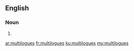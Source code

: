 ==English==

===Noun===
{{head|en|plural}}

# {{plural of|multilogue|lang=en}}

[[ar:multilogues]]
[[fr:multilogues]]
[[ku:multilogues]]
[[my:multilogues]]